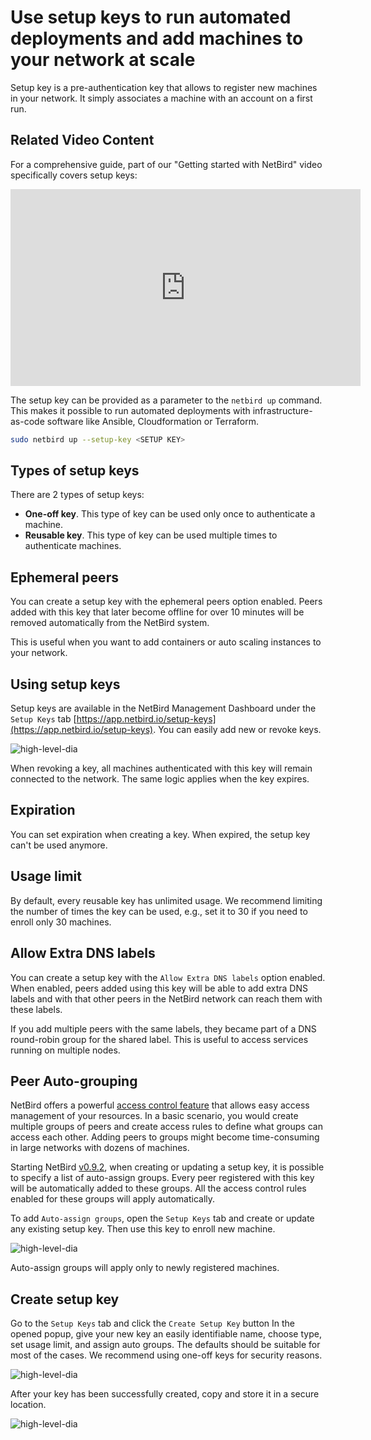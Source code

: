 
# Use setup keys to run automated deployments and add machines to your network at scale

Setup key is a pre-authentication key that allows to register new machines in your network.
It simply associates a machine with an account on a first run.

## Related Video Content
For a comprehensive guide, part of our "Getting started with NetBird" video specifically covers setup keys:
<iframe width="560" height="315" src="https://www.youtube.com/embed/JRCZy4rLi-c?start=175" frameborder="0" allow="accelerometer; autoplay; clipboard-write; encrypted-media; gyroscope; picture-in-picture" allowfullscreen></iframe>

The setup key can be provided as a parameter to the ```netbird up``` command.
This makes it possible to run automated deployments with infrastructure-as-code software like Ansible, Cloudformation or Terraform.

```bash {{ title: 'Starting NetBird Client' }}
sudo netbird up --setup-key <SETUP KEY>
```

## Types of setup keys

There are 2 types of setup keys:
* **One-off key**. This type of key can be used only once to authenticate a machine.
* **Reusable key**. This type of key can be used multiple times to authenticate machines.

## Ephemeral peers

You can create a setup key with the ephemeral peers option enabled.
Peers added with this key that later become offline for over 10 minutes will be removed automatically from the NetBird system.

This is useful when you want to add containers or auto scaling instances to your network.

## Using setup keys

Setup keys are available in the NetBird Management Dashboard under the `Setup Keys` tab [https://app.netbird.io/setup-keys](https://app.netbird.io/setup-keys).
 You can easily add new or revoke keys.

<p>
    <img src="/docs-static/img/how-to-guides/setup-keys.png" alt="high-level-dia" className="imagewrapper-big"/>
</p>

<Note>
    When revoking a key, all machines authenticated with this key will remain connected to the network. The same logic applies when the key expires.
</Note>

## Expiration

You can set expiration when creating a key. When expired, the setup key can't be used anymore.

## Usage limit

By default, every reusable key has unlimited usage.
We recommend limiting the number of times the key can be used, e.g., set it to 30 if you need to enroll only 30 machines.

## Allow Extra DNS labels

You can create a setup key with the `Allow Extra DNS labels` option enabled.
When enabled, peers added using this key will be able to add extra DNS labels and with that other peers in the NetBird network can reach them with these labels.

If you add multiple peers with the same labels, they became part of a DNS round-robin group for the shared label. This is useful to access services running on multiple nodes.

## Peer Auto-grouping


NetBird offers a powerful [access control feature](/how-to/manage-network-access) that allows easy access management of your resources.
In a basic scenario, you would create multiple groups of peers and create access rules to define what groups can access each other.
Adding peers to groups might become time-consuming in large networks with dozens of machines.

Starting NetBird [v0.9.2](https://github.com/netbirdio/netbird/releases), when creating or updating a setup key,
it is possible to specify a list of auto-assign groups. Every peer registered with this key will be automatically added
to these groups. All the access control rules enabled for these groups will apply automatically.

To add `Auto-assign groups`, open the `Setup Keys` tab and create or update any existing setup key.
Then use this key to enroll new machine.

<p>
    <img src="/docs-static/img/architecture/netbird-peer-auto-tagging-newkey.png" alt="high-level-dia" className="imagewrapper"/>
</p>

<Note>
    Auto-assign groups will apply only to newly registered machines.
</Note>

## Create setup key

Go to the `Setup Keys` tab and click the `Create Setup Key` button 
In the opened popup, give your new key an easily identifiable name, choose type, set usage limit, and assign auto groups.
The defaults should be suitable for most of the cases. We recommend using one-off keys for security reasons.

<p>
    <img src="/docs-static/img/how-to-guides/add-setup-key.png" alt="high-level-dia" className="imagewrapper"/>
</p>

After your key has been successfully created, copy and store it in a secure location.

<p>
    <img src="/docs-static/img/how-to-guides/setup-key-created.png" alt="high-level-dia" className="imagewrapper"/>
</p>
